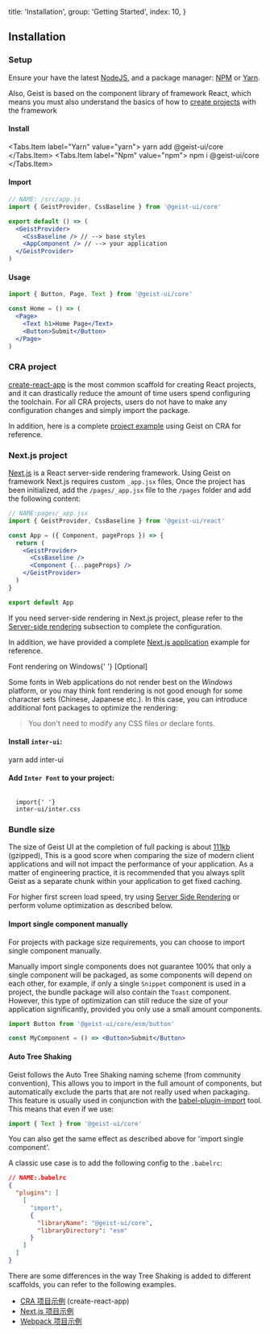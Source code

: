 
  title: 'Installation',
  group: 'Getting Started',
  index: 10,
}

## Installation

### Setup

Ensure your have the latest [NodeJS](https://nodejs.org/en/download/),
and a package manager: [NPM](https://www.npmjs.com/) or [Yarn](https://yarnpkg.com/).

Also, Geist is based on the component library of framework React, which means you must also understand the basics of how to [create projects](https://reactjs.org/docs/hello-world.html) with the framework

<h4>
  <Dot type="success">Install</Dot>
</h4>

<Tabs
  initialValue="yarn"
  hideDivider
  align="right"
  mt="-46px"
  className="installation-tabs">
  <Tabs.Item label="Yarn" value="yarn">
    <Snippet>yarn add @geist-ui/core</Snippet>
  </Tabs.Item>
  <Tabs.Item label="Npm" value="npm">
    <Snippet>npm i @geist-ui/core</Snippet>
  </Tabs.Item>
</Tabs>
<Spacer h={0.5} />
<h4>
  <Dot type="success">Import</Dot>
</h4>

```jsx
// NAME: /src/app.js
import { GeistProvider, CssBaseline } from '@geist-ui/core'

export default () => (
  <GeistProvider>
    <CssBaseline /> // --> base styles
    <AppComponent /> // --> your application
  </GeistProvider>
)
```

<Spacer h={0} mb="8px" />
<h4>
  <Dot type="success">Usage</Dot>
</h4>

```jsx
import { Button, Page, Text } from '@geist-ui/core'

const Home = () => (
  <Page>
    <Text h1>Home Page</Text>
    <Button>Submit</Button>
  </Page>
)
```

### CRA project

[create-react-app](https://github.com/facebook/create-react-app) is the most common scaffold for creating React projects,
and it can drastically reduce the amount of time users spend configuring the toolchain.
For all CRA projects, users do not have to make any configuration changes and simply import the package.

In addition, here is a complete [project example](https://github.com/geist-org/react-getting-started) using Geist on CRA for reference.

### Next.js project

[Next.js](https://nextjs.org/) is a React server-side rendering framework. Using Geist on framework Next.js requires custom `_app.jsx` files,
Once the project has been initialized, add the `/pages/_app.jsx` file to the `/pages` folder and add the following content:

```jsx
// NAME:pages/_app.jsx
import { GeistProvider, CssBaseline } from '@geist-ui/react'

const App = ({ Component, pageProps }) => {
  return (
    <GeistProvider>
      <CssBaseline />
      <Component {...pageProps} />
    </GeistProvider>
  )
}

export default App
```

If you need server-side rendering in Next.js project,
please refer to the [Server-side rendering](/zh-cn/guide/server-render) subsection to complete the configuration.

In addition, we have provided a complete [Next.js application](https://github.com/geist-org/geist-ui/blob/master/examples/create-next-app/README.md) example for reference.

<Text h3>
  Font rendering on Windows{' '}
  <Text span type="secondary" font=".75em" style={{ textTransform: 'uppercase' }}>
    [Optional]
  </Text>
</Text>

Some fonts in Web applications do not render best on the _Windows_ platform, or you may think font rendering is not good enough for some character sets (Chinese, Japanese etc.). In this case, you can introduce additional font packages to optimize the rendering:

> You don't need to modify any CSS files or declare fonts.

#### Install `inter-ui`:

<Snippet>yarn add inter-ui</Snippet>

#### Add `Inter Font` to your project:

<Code block my={0} width="100%">
  <span className="token keyword module">import</span>{' '}
  <span className="token string">inter-ui/inter.css</span>
</Code>

### Bundle size

The size of Geist UI at the completion of full packing is about [111kb](https://bundle.js.org/?q=@geist-ui/react) (gzipped),
This is a good score when comparing the size of modern client applications and will not impact the performance of your application.
As a matter of engineering practice, it is recommended that you always split Geist as a separate chunk within your application to get fixed caching.

For higher first screen load speed, try using [Server Side Rendering](/zh-cn/guide/server-render) or perform volume optimization as described below.

#### Import single component manually

For projects with package size requirements, you can choose to import single component manually.

Manually import single components does not guarantee 100% that only a single component will be packaged,
as some components will depend on each other, for example, if only a single `Snippet` component is used in a project, the bundle package
will also contain the `Toast` component. However, this type of optimization can still reduce the size of your application significantly,
provided you only use a small amount components.

```jsx
import Button from '@geist-ui/core/esm/button'

const MyComponent = () => <Button>Submit</Button>
```

#### Auto Tree Shaking

Geist follows the Auto Tree Shaking naming scheme (from community convention),
This allows you to import in the full amount of components, but automatically exclude the parts that are not really used when packaging.
This feature is usually used in conjunction with the [babel-plugin-import](https://www.npmjs.com/package/babel-plugin-import) tool.
This means that even if we use:

```jsx
import { Text } from '@geist-ui/core'
```

You can also get the same effect as described above for 'import single component'.

A classic use case is to add the following config to the `.babelrc`:

```json
// NAME:.babelrc
{
  "plugins": [
    [
      "import",
      {
        "libraryName": "@geist-ui/core",
        "libraryDirectory": "esm"
      }
    ]
  ]
}
```

There are some differences in the way Tree Shaking is added to different scaffolds, you can refer to the following examples.

- [CRA 项目示例](https://github.com/geist-org/geist-ui/blob/master/examples/tree-shaking-create-react-app/README.md) (create-react-app)
- [Next.js 项目示例](https://github.com/geist-org/geist-ui/blob/master/examples/tree-shaking-nextjs/README.md)
- [Webpack 项目示例](https://github.com/geist-org/geist-ui/blob/master/examples/tree-shaking-webpack/README.md)

